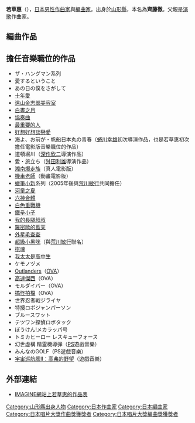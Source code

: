 {{blpunsourced|time=2019-01-15T07:34:16+00:00}}
{{copyedit|time=2019-01-15T07:34:16+00:00}}
{{noteTA|G1=Anime}}
{{Japanese|japanese=若草 恵|kana=わかくさ けい|romaji=Wakakusa Kei}}
'''若草惠'''（{{bd|1949年|2月10日}}），[[日本|日本]][[男性|男性]][[作曲家|作曲家]]與[[編曲家|編曲家]]。出身於[[山形縣|山形縣]]，本名為'''齊藤徹'''。父親是[[演歌|演歌]]作曲家。

== 編曲作品 ==

== 擔任音樂職位的作品 ==
* ザ・ハングマン系列
* 愛するということ
* あの日の僕をさがして
* [[十年愛|十年愛]]
* [[遠山金志郎美容室|遠山金志郎美容室]]
* [[白晝之月|白晝之月]]
* [[協奏曲_(1996年日劇)|協奏曲]]
* [[最重要的人|最重要的人]]
* [[好想好想談戀愛_(2001年日劇)|好想好想談戀愛]]
* 海よ、お前が - 帆船日本丸の青春（[[蜷川幸雄|蜷川幸雄]]初次導演作品，也是若草惠初次擔任電影版音樂職位的作品）
* 道頓堀川（[[深作欣二|深作欣二]]導演作品）
* 愛・旅立ち（[[舛田利雄|舛田利雄]]導演作品）
* [[湘南爆走族|湘南爆走族]]（真人電影版）
* [[機車老師|機車老師]]（動畫電影版）
* [[蠟筆小新|蠟筆小新]]系列（2005年後與[[荒川敏行|荒川敏行]]共同擔任）
* [[河童之夏|河童之夏]]
* [[六神合體|六神合體]]
* [[白色重戰機|白色重戰機]]
* [[鐵拳小子|鐵拳小子]]
* [[我的長腿叔叔|我的長腿叔叔]]
* [[羅密歐的藍天|羅密歐的藍天]]
* [[外星毛查查|外星毛查查]]
* [[超級小黑咪|超級小黑咪]]（與[[荒川敏行|荒川敏行]]聯名）
* [[棋魂|棋魂]]
* [[我太太是高中生|我太太是高中生]]
* ケモノヅメ
* [[Outlanders|Outlanders]]（[[OVA|OVA]]）
* [[高速傑西|高速傑西]]（OVA）
* モルダイバー（OVA）
* [[搞怪拍檔|搞怪拍檔]]（OVA）
* 世界忍者戦ジライヤ
* 特捜ロボジャンパーソン
* ブルースワット
* テツワン探偵ロボタック
* ぼうけん!メカラッパ号
* トミカヒーロー レスキューフォース
* 幻世虚構 精霊機導弾（[[PlayStation|PS]]遊戲音樂）
* みんなのGOLF（PS遊戲音樂）
* [[宇宙巡航艦Ⅱ：高弗的野望|宇宙巡航艦Ⅱ：高弗的野望]]（遊戲音樂）

== 外部連結 ==
* {{ja}} [https://web.archive.org/web/20091113131554/http://www.imagine-music.co.jp/creators/wakakusa.html IMAGINE網站上若草惠的作品表]

{{日本唱片大獎作曲獎}}
{{日本唱片大獎編曲獎}}
{{Authority control}}
{{DEFAULTSORT:Wakakusa Kei}}
[[Category:山形縣出身人物|Category:山形縣出身人物]]
[[Category:日本作曲家|Category:日本作曲家]]
[[Category:日本編曲家|Category:日本編曲家]]
[[Category:日本唱片大獎作曲獎獲獎者|Category:日本唱片大獎作曲獎獲獎者]]
[[Category:日本唱片大獎編曲獎獲獎者|Category:日本唱片大獎編曲獎獲獎者]]
{{musician-stub}}
{{japan-bio-stub}}